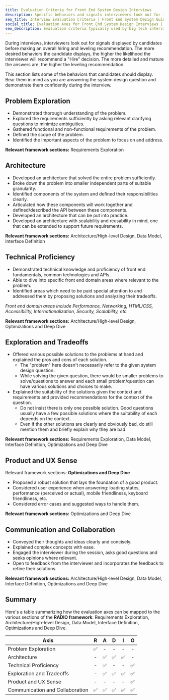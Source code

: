 ```yaml
---
title: Evaluation Criteria for Front End System Design Interviews
description: Specific behaviors and signals interviewers look out for in front end system design interviews.
seo_title: Interview Evaluation Criteria | Front End System Design Guide
social_title: Evaluation Axes for Front End System Design Interviews | GreatFrontEnd
seo_description: Evaluation criteria typically used by big tech interviewers to evaluate front end system design interviews.
---
```


During interviews, interviewers look out for signals displayed by candidates before making an overall hiring and leveling recommendation. The more desired behaviors the candidate displays, the higher the likelihood the interviewer will recommend a "Hire" decision. The more detailed and mature the answers are, the higher the leveling recommendation.

This section lists some of the behaviors that candidates should display. Bear them in mind as you are answering the system design question and demonstrate them confidently during the interview.

## Problem Exploration

- Demonstrated thorough understanding of the problem.
- Explored the requirements sufficiently by asking relevant clarifying questions to minimize ambiguities.
- Gathered functional and non-functional requirements of the problem.
- Defined the scope of the problem.
- Identified the important aspects of the problem to focus on and address.

<div className="mt-6 space-x-1 space-y-1 text-xs">
  <strong className="font-medium">Relevant framework sections:</strong>
  Requirements Exploration
</div>

## Architecture

- Developed an architecture that solved the entire problem sufficiently.
- Broke down the problem into smaller independent parts of suitable granularity.
- Identified components of the system and defined their responsibilities clearly.
- Articulated how these components will work together and defined/described the API between these components.
- Developed an architecture that can be put into practice.
- Developed an architecture with scalability and reusability in mind, one that can be extended to support future requirements.

<div className="mt-6 space-x-1 space-y-1 text-xs">
  <strong className="font-medium">Relevant framework sections:</strong>
  Architecture/High-level Design, Data Model, Interface Definition
</div>

## Technical Proficiency

- Demonstrated technical knowledge and proficiency of front end fundamentals, common technologies and APIs.
- Able to dive into specific front end domain areas where relevant to the problem.
- Identified areas which need to be paid special attention to and addressed them by proposing solutions and analyzing their tradeoffs.

_Front end domain areas include Performance, Networking, HTML/CSS, Accessibility, Internationalization, Security, Scalability, etc._

<div className="mt-6 space-x-1 space-y-1 text-xs">
  <strong className="font-medium">Relevant framework sections:</strong>
  Architecture/High-level Design, Optimizations and Deep Dive
</div>

## Exploration and Tradeoffs

- Offered various possible solutions to the problems at hand and explained the pros and cons of each solution.
  - The "problem" here doesn't necessarily refer to the given system design question.
  - While solving the given question, there would be smaller problems to solve/questions to answer and each small problem/question can have various solutions and choices to make.
- Explained the suitability of the solutions given the context and requirements and provided recommendations for the context of the question.
  - Do not insist there is only one possible solution. Good questions usually have a few possible solutions where the suitability of each depends on the context.
  - Even if the other solutions are clearly and obviously bad, do still mention them and briefly explain why they are bad.

<div className="mt-6 space-x-1 space-y-1 text-xs">
  <strong className="font-medium">Relevant framework sections:</strong>
  Requirements Exploration, Data Model, Interface Definition, Optimizations and Deep
  Dive
</div>

## Product and UX Sense

Relevant framework sections: **Optimizations and Deep Dive**

- Proposed a robust solution that lays the foundation of a good product.
- Considered user experience when answering: loading states, performance (perceived or actual), mobile friendliness, keyboard friendliness, etc.
- Considered error cases and suggested ways to handle them.

<div className="mt-6 space-x-1 space-y-1 text-xs">
  <strong className="font-medium">Relevant framework sections:</strong>
  Optimizations and Deep Dive
</div>

## Communication and Collaboration

- Conveyed their thoughts and ideas clearly and concisely.
- Explained complex concepts with ease.
- Engaged the interviewer during the session, asks good questions and seeks opinions where relevant.
- Open to feedback from the interviewer and incorporates the feedback to refine their solutions.

<div className="mt-6 space-x-1 space-y-1 text-xs">
  <strong className="font-medium">Relevant framework sections:</strong>
  Architecture/High-level Design, Data Model, Interface Definition, Optimizations
  and Deep Dive
</div>

## Summary

Here's a table summarizing how the evaluation axes can be mapped to the various sections of the **RADIO framework**: Requirements Exploration, Architecture/High-level Design, Data Model, Interface Definition, Optimizations and Deep Dive.

| Axis                            |  R  |  A  |  D  |  I  |  O  |
| ------------------------------- | :-: | :-: | :-: | :-: | :-: |
| Problem Exploration             | ✅  |  -  |  -  |  -  |  -  |
| Architecture                    |  -  | ✅  | ✅  | ✅  |  -  |
| Technical Proficiency           |  -  | ✅  |  -  |  -  | ✅  |
| Exploration and Tradeoffs       |  -  | ✅  | ✅  | ✅  | ✅  |
| Product and UX Sense            |  -  |  -  |  -  |  -  | ✅  |
| Communication and Collaboration | ✅  | ✅  | ✅  | ✅  | ✅  |
